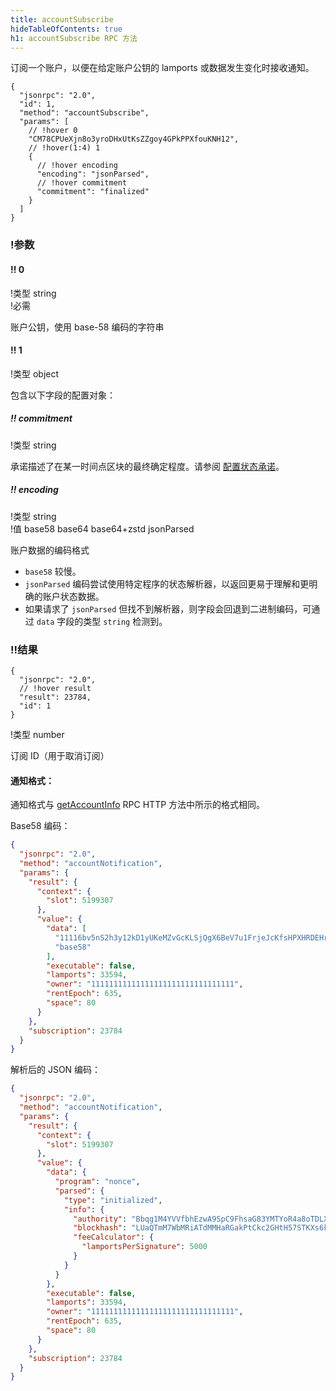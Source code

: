 ```yaml
---
title: accountSubscribe
hideTableOfContents: true
h1: accountSubscribe RPC 方法
---
```


订阅一个账户，以便在给定账户公钥的 lamports 或数据发生变化时接收通知。

<APIMethod>

```jsonc !!request
{
  "jsonrpc": "2.0",
  "id": 1,
  "method": "accountSubscribe",
  "params": [
    // !hover 0
    "CM78CPUeXjn8o3yroDHxUtKsZZgoy4GPkPPXfouKNH12",
    // !hover(1:4) 1
    {
      // !hover encoding
      "encoding": "jsonParsed",
      // !hover commitment
      "commitment": "finalized"
    }
  ]
}
```

### !参数

#### !! 0

!类型 string  
!必需

账户公钥，使用 base-58 编码的字符串

#### !! 1

!类型 object

包含以下字段的配置对象：

##### !! commitment

!类型 string

承诺描述了在某一时间点区块的最终确定程度。请参阅
[配置状态承诺](/docs/rpc#configuring-state-commitment)。

##### !! encoding

!类型 string  
!值 base58 base64 base64+zstd jsonParsed

账户数据的编码格式

- `base58` 较慢。
- `jsonParsed` 编码尝试使用特定程序的状态解析器，以返回更易于理解和更明确的账户状态数据。
- 如果请求了 `jsonParsed` 但找不到解析器，则字段会回退到二进制编码，可通过 `data` 字段的类型 `string` 检测到。

### !!结果

```jsonc !response
{
  "jsonrpc": "2.0",
  // !hover result
  "result": 23784,
  "id": 1
}
```

!类型 number

订阅 ID（用于取消订阅）

</APIMethod>

#### 通知格式：

通知格式与 [getAccountInfo](/docs/rpc/http/getaccountinfo) RPC
HTTP 方法中所示的格式相同。

Base58 编码：

```json
{
  "jsonrpc": "2.0",
  "method": "accountNotification",
  "params": {
    "result": {
      "context": {
        "slot": 5199307
      },
      "value": {
        "data": [
          "11116bv5nS2h3y12kD1yUKeMZvGcKLSjQgX6BeV7u1FrjeJcKfsHPXHRDEHrBesJhZyqnnq9qJeUuF7WHxiuLuL5twc38w2TXNLxnDbjmuR",
          "base58"
        ],
        "executable": false,
        "lamports": 33594,
        "owner": "11111111111111111111111111111111",
        "rentEpoch": 635,
        "space": 80
      }
    },
    "subscription": 23784
  }
}
```

解析后的 JSON 编码：

```json
{
  "jsonrpc": "2.0",
  "method": "accountNotification",
  "params": {
    "result": {
      "context": {
        "slot": 5199307
      },
      "value": {
        "data": {
          "program": "nonce",
          "parsed": {
            "type": "initialized",
            "info": {
              "authority": "Bbqg1M4YVVfbhEzwA9SpC9FhsaG83YMTYoR4a8oTDLX",
              "blockhash": "LUaQTmM7WbMRiATdMMHaRGakPtCkc2GHtH57STKXs6k",
              "feeCalculator": {
                "lamportsPerSignature": 5000
              }
            }
          }
        },
        "executable": false,
        "lamports": 33594,
        "owner": "11111111111111111111111111111111",
        "rentEpoch": 635,
        "space": 80
      }
    },
    "subscription": 23784
  }
}
```
